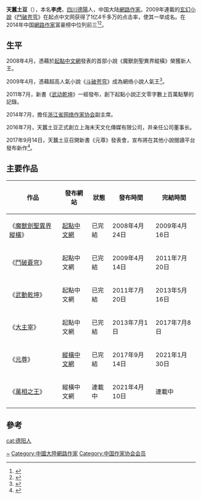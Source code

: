 {{noteTA
|T= zh-hans:天蚕土豆; zh-hant:天蠶土豆
|1= zh-hans:天蚕土豆; zh-hant:天蠶土豆
}}
{{For|其他同名人物|李虎 (消歧義)}}
{{Infobox writer 
|图像     = 
|图像大小 = 220px
|图像说明 = 
|姓名     = 天蚕土豆
|笔名     = 天蚕土豆
|原名     = 李虎
|出生     ={{Birth date and age|1989|12|28}} 
|出生地点 = {{CHN}}[[四川省|四川省]][[德阳市|德阳市]]
|居处     = 
|职业     = [[作家|作家]]
|国籍     = {{PRC}}
|种族     = [[汉族|汉族]]
|教育程度 =
|母校     = 
|创作时期 = 2007年至今
|体裁     = [[小说|小说]]
|代表作   = 《[[鬥破苍穹|鬥破苍穹]]》<br />《[[武动乾坤|武动乾坤]]》<br />《[[大主宰|大主宰]]》
|奖项     = 
}}
'''天蠶土豆'''（{{bd|1989年|12月28日|}}），本名'''李虎'''，[[四川省|四川]][[德陽市|德陽]]人，中国大陆[[網路作家|網路作家]]。2009年連載的[[玄幻小說|玄幻小說]]《[[鬥破苍穹|鬥破苍穹]]》在起点中文网获得了1亿4千多万的点击率，使其一举成名。在2014年中国[[網路作家|網路作家]]富豪榜中位列前三<ref>{{zh-tw}}{{cite news|url=http://big5.huaxia.com/zhwh/whrw/rd/2013/08/3490939.html|title=網路作家“天蠶土豆”年收入過千萬|publisher=華夏經緯網|date=2013-08-21|accessdate=2015-08-05|archive-date=2015-12-26|archive-url=https://web.archive.org/web/20151226042118/http://big5.huaxia.com/zhwh/whrw/rd/2013/08/3490939.html|dead-url=no}}</ref><ref>{{zh-tw}}{{cite news|url=http://big5.huaxia.com/zhwh/whrw/rd/2013/12/3643345.html|title=天蠶土豆居網路作家富豪榜第二名 寫小說只為興趣|publisher=華夏經緯網|date=2013-12-03|accessdate=2014-03-13|archive-date=2014-05-07|archive-url=https://web.archive.org/web/20140507013253/http://big5.huaxia.com/zhwh/whrw/rd/2013/12/3643345.html|dead-url=no}}</ref>。

== 生平 ==
2008年4月，憑藉於[[起點中文網|起點中文網]]發表的首部小說《魔獸劍聖異界縱橫》榮獲新人王。

2009年4月，憑藉超高人氣小說《[[斗破苍穹|斗破苍穹]]》成為網络小說人氣王<ref>{{zh-tw}}{{cite web|url=http://www.qidian.com.tw/authors/1019021|title=天蠶土豆 - 簡介|website=起點中文台灣|accessdate=2017-09-24|archive-url=https://web.archive.org/web/20170924024547/http://www.qidian.com.tw/authors/1019021|archive-date=2017-09-24|dead-url=yes}}</ref>。

2011年7月，新書《[[武动乾坤|武动乾坤]]》一經發布，創下起點小說正文零字數上百萬點擊的記錄。

2014年7月，擔任[[浙江省网络作家协会|浙江省网络作家协会]]副主席。

2016年7月，天蠶土豆正式創立上海未天文化傳媒有限公司，并亲任公司董事长。 

2017年9月14日，天蠶土豆召開新書《元尊》發表會，宣布將在其他小說閱讀平台發布新作<ref>{{zh-tw}}{{cite news|url=http://ent.big5.enorth.com.cn/system/2017/09/15/033738975.shtml|title=天蠶土豆新書發布會召開，《元尊》全網發布引領行業熱潮|publisher=千龍網|date=2017-09-15|accessdate=2017-09-24|archive-date=2017-09-24|archive-url=https://web.archive.org/web/20170924025508/http://ent.big5.enorth.com.cn/system/2017/09/15/033738975.shtml|dead-url=no}}</ref>。

== 主要作品 ==

{| class="wikitable"
|-
! 作品 !!    發布網站    !!    狀態    !!    發布時間    !!    完結時間   
|-
|  《[[魔獸劍聖異界縱橫|魔獸劍聖異界縱橫]]》  || [[起點中文網|起點中文網]] || 已完結 || 2008年4月24日 || 2009年4月16日
|-
| 《[[鬥破蒼穹|鬥破蒼穹]]》 || 起點中文網 || 已完結 || 2009年4月14日 || 2011年7月20日
|-
| 《[[武動乾坤|武動乾坤]]》 || 起點中文網 || 已完結 || 2011年7月20日 || 2013年5月16日
|-
| 《[[大主宰|大主宰]]》 || 起點中文網 || 已完結 || 2013年7月1日 || 2017年7月8日
|-
| 《[[元尊|元尊]]》 || [[縱橫中文網|縱橫中文網]] || 已完結 || 2017年9月14日 || 2021年1月30日
|-
| 《[[萬相之王|萬相之王]]》 ||縱橫中文網||連載中||2021年4月10日||連載中
|}

== 參考 ==
{{reflist}}

{{中国作家协会第九届全国委员会}}
{{中国网络文学20年20部作品}}
{{中国大陆剧作家}}
{{Authority control}}
{{DEFAULTSORT:Tian天}}
[[Category:李姓|~]]
[[Category:中國大陸網路作家|Category:中國大陸網路作家]]
[[cat:德阳人|cat:德阳人]]
[[Category:中国作家协会会员|Category:中国作家协会会员]]